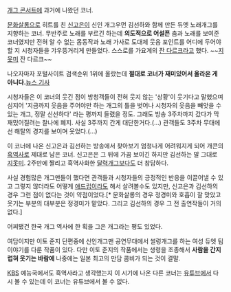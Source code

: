 [[개그 콘서트]]에 과거에 나왔던 코너.

[[문화살롱]]으로 히트를 친 [[신고은]]이 신인 개그우먼 김선하와 함께 만든 듀엣 노래개그를 지향하는 코너. 무반주로 노래를 부르긴 하는데 '''의도적으로 어설픈''' 춤과 노래를 보여준 코너였지만 전혀 알 수 없는 몸동작과 노래 가사로 도대체 웃음 포인트를 어디에 두어야 할 지 시청자들을 갸우뚱거리게 만들었다.
스스로를 가요계의 [[잔 다르크]]라고 했다. ~~[[지못미]] 잔 다르크~~

나오자마자 포털사이트 검색순위 1위에 올랐는데 '''절대로 코너가 재미있어서 올라온 게 아니다.'''[http://news.naver.com/main/read.nhn?mode=LSD&mid=sec&sid1=106&oid=047&aid=0000093990 뉴스 기사]

시청자들은 이 코너의 웃긴 점이 방청객들이 전혀 웃지 않는 '상황'이 웃기다고 말했으며 심지어 '지금까지 웃음을 주어야만 하는 개그의 틀을 벗어나 시청자의 웃음을 빼앗을 수 있는 개그, 정말 신선하다' 라는 평까지 들렸을 정도. 그래도 방송 3주차까지 갔다가 막 재밌어질려는 찰나에 폐지. 사실 3주까지 간게 대단한거다.(...) 관객들도 3주차 무대에선 해탈의 경지를 보이며 웃었다.(...)

이 코너에 나온 신고은과 김선하는 방송에서 찾아보기 엄청나게 어려워지게 되어 개콘의 [[흑역사]]로 제대로 남은 코너. 신고은은 그 뒤에 가끔 보이긴 하지만 김선하는 말 그대로 [[지못미]]. 2주만에 짤리고 흑역사화한 [[달력개그]]보다도 더 참담하다.

사실 경험많은 개그맨들이 했다면 관객들과 시청자들의 긍정적인 반응을 이끌어낼 수 있고 그렇지 않더라도 어떻게 [[애드립]]이라도 해서 살려볼수도 있지만, 신고은과 김선하의 경우 그런 점이 없다는 것이 약점이었다.[* 문화살롱의 경우 정경미와 호흡이 잘 맞았고 웃기는 부분의 대부분은 정경미가 맡았다. 그리고 김선하의 경우 그 전 출연작들이 거의 없다.]

어찌됐건 한국 개그 역사에 한 획을 그은 개그라는 평도 있었다. 

여담이지만 이토 준지 단편중에 신인개그맨 공연무대에서 썰렁개그를 하는 여성 듀엣 팀 이야기를 다룬 작품이 있다. 다만 이토 준지의 작품에서는 생령을 조종해서 '''사람을 간지럽혀 웃기는 바람에''' 나중에는 일본 최고의 만담 콤비가 되는 것이 결말.

[[KBS]] 예능국에서도 흑역사라고 생각했는지 이 시기에 나온 다른 코너는 [[유튜브]]에서 다시 볼 수 있는데 이 코너는 유튜브에서 볼 수 없다.
